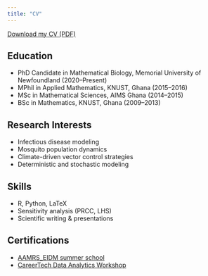 ```yaml
---
title: "CV"
---
```


[Download my CV (PDF)](cv.pdf)

## Education
- PhD Candidate in Mathematical Biology, Memorial University of Newfoundland (2020–Present)
- MPhil in Applied Mathematics, KNUST, Ghana (2015–2016)
- MSc in Mathematical Sciences, AIMS Ghana (2014–2015)
- BSc in Mathematics, KNUST, Ghana (2009–2013)

## Research Interests
- Infectious disease modeling
- Mosquito population dynamics
- Climate-driven vector control strategies
- Deterministic and stochastic modeling

## Skills
- R, Python, LaTeX
- Sensitivity analysis (PRCC, LHS)
- Scientific writing & presentations

## Certifications
- [AAMRS_EIDM summer school](AARMS_certificate.pdf)
- [CareerTech Data Analytics Workshop](data_analytics.pdf)